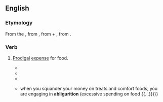 ==English==

===Etymology===
From the {{etyl|la|en}} {{m|la|abliguritio}}, from {{m|la|abligurire||to spend in luxurious indulgence}}, from {{m|la|ab-}} + {{m|la|ligurire||to be lickerish or dainty}}, from {{m|la|lingere||to lick}}.

===Verb===
{{en-noun|-}}

# {{lb|en|rare}} [[prodigal|Prodigal]] [[expense]] for food.
#* {{quote-book|year=1906|author=J.E.L. Seneker|editor=Thomas Stone|title=Frontier Experience, or Epistolary Sesquipedalian Lexiphanicism from the Occident|url=http://books.google.co.uk/books?id=Icnbjs7a-MoC&pg=PT84&dq=abligurition&lr=&as_drrb_is=q&as_minm_is=0&as_miny_is=&as_maxm_is=0&as_maxy_is=&num=100&as_brr=0&ei=YQ0US9PrNpm8M93WjcgL#v=onepage&q=abligurition&f=false|page=68|isbn=9780557003914|passage=So soon as a rogation for a benison by the concionator, transpired, fourchettes, and all implements for the transportation of prog from the table to oral apertures, were movent and sonorific. Such '''abligurition'''; such lycanthropic edacity, lurcation, ingurgitation and gulosity; such omnivorousness and pantophagy; and such a mutation and avolation of comestibles, had never fallen under my vision in any antecedent part of my sublunary entity. Truly, anamnestic of Byron’s “dura illia messorum!”}}
#* {{quote-book|year=1999|author=Bonnie Johnson|title=Wordworks: Exploring Language Play|url=http://books.google.co.uk/books?id=R6vlAAAAMAAJ&q=abligurition&dq=abligurition&lr=&as_drrb_is=q&as_minm_is=0&as_miny_is=&as_maxm_is=0&as_maxy_is=&num=100&as_brr=0&ei=YQ0US9PrNpm8M93WjcgL|page=103|publisher=Fulcrum Resources|isbn=1555914020|passage=Deipnosophy, not '''abligurition''', makes the aristologist.}}
#* {{quote-book|year=2006|author=John Green|title=An Abundance of Katherines|url=http://books.google.co.uk/books?id=pjLhAAAAMAAJ&q=abligurition&dq=abligurition&lr=&as_drrb_is=q&as_minm_is=0&as_miny_is=&as_maxm_is=0&as_maxy_is=&num=100&as_brr=0&ei=YQ0US9PrNpm8M93WjcgL|page=46|publisher=Dutton Books|isbn=0525476881|passage=“Your dad says it’s because I remember things better than other people on account of how I pay very close attention and care very much.”<br/>“Why?”<br/>“Because it is important to know things. For an example, I just recently learned that Roman Emperor Vitellius once ate one thousand oysters in one day, which is a very impressive act of '''''abligurition''''',” he said, using a word he felt sure Katherine wouldn’t know.}}
#* {{quote-book|year=2007|author=Barbara Ann Kipfer|title=Word Nerd: More Than 17,000 Fascinating Facts about Words|url=http://books.google.co.uk/books?id=h9zXAAAAMAAJ&q=abligurition&dq=abligurition&lr=&as_drrb_is=q&as_minm_is=0&as_miny_is=&as_maxm_is=0&as_maxy_is=&num=100&as_brr=0&ei=YQ0US9PrNpm8M93WjcgL|page=3|publusher=Sourcebooks|isbn=1402208510|passage={{...}} when you squander your money on treats and comfort foods, you are engaging in '''abligurition''' (excessive spending on food {{...}})}}